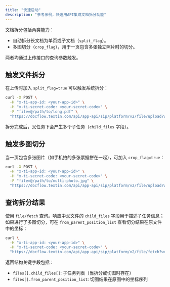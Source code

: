 ```yaml
---
title: "快速启动"
description: "参考示例，快速用API集成文档拆分功能"
---
```


文档拆分包括两类能力：

- 自动拆分长文档为单页或子文档（`split_flag`）。
- 多图切分（`crop_flag`），用于一页包含多张独立照片时的切分。

两者均通过上传接口的查询参数触发。

## 触发文件拆分

在上传时加入 `split_flag=true` 可以触发系统拆分：

```bash curl icon=terminal wrap
curl -X POST \
  -H "x-ti-app-id: <your-app-id>" \
  -H "x-ti-secret-code: <your-secret-code>" \
  -F "file=@/path/to/long.pdf" \
  "https://docflow.textin.com/api/app-api/sip/platform/v2/file/upload?workspace_id=<your-workspace-id>&batch_number=<your-batch-number>&split_flag=true"
```

拆分完成后，父任务下会产生多个子任务（`child_files` 字段）。

## 触发多图切分

当一页包含多张图片（如手机拍的多张票据拼在一起），可加入 `crop_flag=true`：

```bash curl icon=terminal wrap
curl -X POST \
  -H "x-ti-app-id: <your-app-id>" \
  -H "x-ti-secret-code: <your-secret-code>" \
  -F "file=@/path/to/multi-photo.jpg" \
  "https://docflow.textin.com/api/app-api/sip/platform/v2/file/upload?workspace_id=<your-workspace-id>&batch_number=<your-batch-number>&crop_flag=true"
```

## 查询拆分结果

使用 `file/fetch` 查询。响应中父文件的 `child_files` 字段用于描述子任务信息；如果进行了多图切分，可在 `from_parent_position_list` 查看切分结果在原文件中的坐标：

```bash curl icon=terminal wrap
curl \
  -H "x-ti-app-id: <your-app-id>" \
  -H "x-ti-secret-code: <your-secret-code>" \
  "https://docflow.textin.com/api/app-api/sip/platform/v2/file/fetch?workspace_id=<your-workspace-id>&batch_number=<your-batch-number>"
```

返回结构关键字段包括：

- `files[].child_files[]`: 子任务列表（当拆分或切图时存在）
- `files[].from_parent_position_list`: 切图结果在原图中的坐标序列
